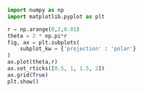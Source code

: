 ```python
import numpy as np 
import matplotlib.pyplot as plt

r = np.arange(0,2,0.01)
theta = 2 * np.pi*r
fig, ax = plt.subplots(
    subplot_kw = {'projection' : 'polar'}
)
ax.plot(theta,r)
ax.set_rticks([0.5, 1, 1.5, 2])
ax.grid(True)
plt.show()
```